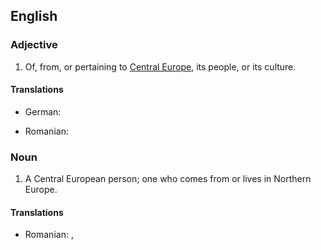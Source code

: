 ==English==

===Adjective===
{{en-adj|pos=[[Central]] [[European]]|-}}

# Of, from, or pertaining to [[Central Europe]], its people, or its culture.

====Translations====
{{trans-top|Central European}}
* German: {{t-|de|zentraleuropäisch}}
{{trans-mid}}
* Romanian: {{t-|ro|central-european}}
{{trans-bottom}}

===Noun===
{{en-noun|sg=[[Central]] [[European]]}}

# A Central European person; one who comes from or lives in Northern Europe.

====Translations====
{{trans-top|Central European person}}
* Romanian: {{t|ro|central-european|m}}, {{t|ro|central-europeană|f}}
{{trans-mid}}
{{trans-bottom}}